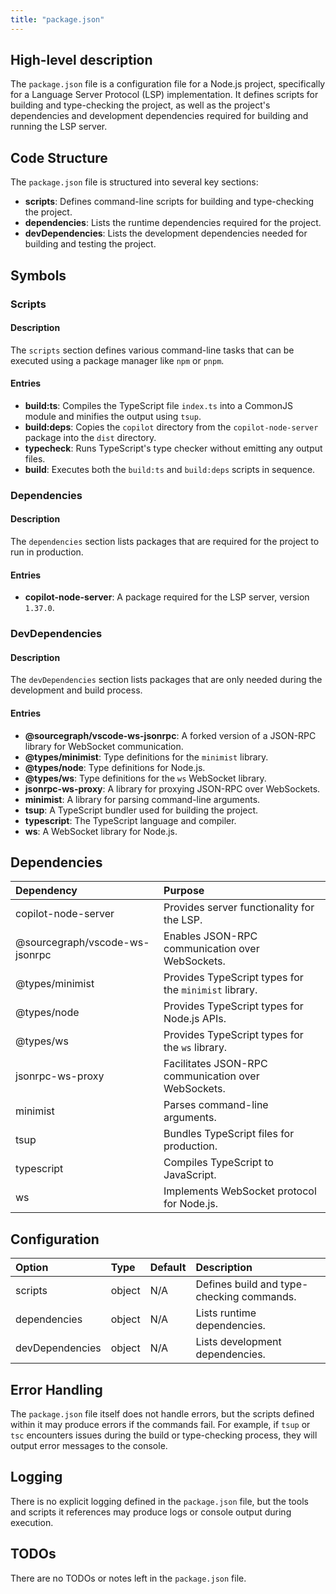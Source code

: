 ```yaml
---
title: "package.json"
---
```


## High-level description
The `package.json` file is a configuration file for a Node.js project, specifically for a Language Server Protocol (LSP) implementation. It defines scripts for building and type-checking the project, as well as the project's dependencies and development dependencies required for building and running the LSP server.

## Code Structure
The `package.json` file is structured into several key sections:
- **scripts**: Defines command-line scripts for building and type-checking the project.
- **dependencies**: Lists the runtime dependencies required for the project.
- **devDependencies**: Lists the development dependencies needed for building and testing the project.

## Symbols

### Scripts
#### Description
The `scripts` section defines various command-line tasks that can be executed using a package manager like `npm` or `pnpm`.

#### Entries
- **build:ts**: Compiles the TypeScript file `index.ts` into a CommonJS module and minifies the output using `tsup`.
- **build:deps**: Copies the `copilot` directory from the `copilot-node-server` package into the `dist` directory.
- **typecheck**: Runs TypeScript's type checker without emitting any output files.
- **build**: Executes both the `build:ts` and `build:deps` scripts in sequence.

### Dependencies
#### Description
The `dependencies` section lists packages that are required for the project to run in production.

#### Entries
- **copilot-node-server**: A package required for the LSP server, version `1.37.0`.

### DevDependencies
#### Description
The `devDependencies` section lists packages that are only needed during the development and build process.

#### Entries
- **@sourcegraph/vscode-ws-jsonrpc**: A forked version of a JSON-RPC library for WebSocket communication.
- **@types/minimist**: Type definitions for the `minimist` library.
- **@types/node**: Type definitions for Node.js.
- **@types/ws**: Type definitions for the `ws` WebSocket library.
- **jsonrpc-ws-proxy**: A library for proxying JSON-RPC over WebSockets.
- **minimist**: A library for parsing command-line arguments.
- **tsup**: A TypeScript bundler used for building the project.
- **typescript**: The TypeScript language and compiler.
- **ws**: A WebSocket library for Node.js.

## Dependencies
| Dependency | Purpose |
|:-----------|:--------|
| copilot-node-server | Provides server functionality for the LSP. |
| @sourcegraph/vscode-ws-jsonrpc | Enables JSON-RPC communication over WebSockets. |
| @types/minimist | Provides TypeScript types for the `minimist` library. |
| @types/node | Provides TypeScript types for Node.js APIs. |
| @types/ws | Provides TypeScript types for the `ws` library. |
| jsonrpc-ws-proxy | Facilitates JSON-RPC communication over WebSockets. |
| minimist | Parses command-line arguments. |
| tsup | Bundles TypeScript files for production. |
| typescript | Compiles TypeScript to JavaScript. |
| ws | Implements WebSocket protocol for Node.js. |

## Configuration
| Option | Type | Default | Description |
|:-------|:-----|:--------|:------------|
| scripts | object | N/A | Defines build and type-checking commands. |
| dependencies | object | N/A | Lists runtime dependencies. |
| devDependencies | object | N/A | Lists development dependencies. |

## Error Handling
The `package.json` file itself does not handle errors, but the scripts defined within it may produce errors if the commands fail. For example, if `tsup` or `tsc` encounters issues during the build or type-checking process, they will output error messages to the console.

## Logging
There is no explicit logging defined in the `package.json` file, but the tools and scripts it references may produce logs or console output during execution.

## TODOs
There are no TODOs or notes left in the `package.json` file.